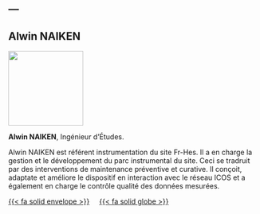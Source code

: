 ---
---

## Alwin NAIKEN

::: {layout="[[20,80]]"}

::: {#first-column}
![](/images/Alwin_Naiken.png){fig-align="left" width="150"}
:::

::: {#second-column}
**Alwin NAIKEN**, Ingénieur d'Études.

Alwin NAIKEN est référent instrumentation du site Fr-Hes. Il a en charge la gestion et le développement du parc instrumental du site. Ceci se tradruit par des interventions de maintenance préventive et curative. Il conçoit, adaptate et améliore le dispositif en interaction avec le réseau ICOS et a également en charge le contrôle qualité des données mesurées.
:::

:::

<a href="mailto:alwin.naiken@inrae.fr">{{< fa solid envelope >}}</a> &nbsp; &nbsp;
[{{< fa solid globe >}}](alwin_naiken.qmd) &nbsp; &nbsp;
